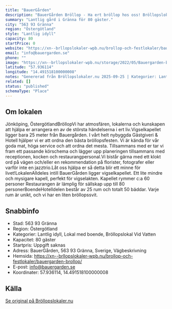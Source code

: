 ```yaml
---
title: "BauerGården"
description: "BauerGården Bröllop - Ha ert bröllop hos oss! Bröllopslokal Jönköping. Skicka gärna en förfrågan så hjälper vi Er!"
summary: "Lantlig gård i Gränna för 80 gäster."
city: "563 93 Gränna"
region: "Östergötland"
style: "Lantlig idyll"
capacity: 80
startPrice: 0
website: "https://xn--brllopslokaler-wpb.nu/brollop-och-festlokaler/bauergarden-brollop/"
email: "info@bauergarden.se"
phone: ""
image: "https://xn--brllopslokaler-wpb.nu/storage/2022/05/Bauergarden-brollopslokal-festlokal-brollop-festvaning.webp"
latitude: "57.936114"
longitude: "14.491518100000008"
notes: "Genererad från Bröllopslokaler.nu 2025-09-25 | Kategorier: Lantlig idyll, Lokal med boende, Bröllopslokal Vid Vatten"
related: []
status: "published"
schemaType: "Place"
---
```


## Om lokalen

Jönköping, ÖstergötlandBröllopVi har atmosfären, lokalerna och kunskapen att hjälpa er arrangera en av de största händelserna i ert liv.Vigselkapellet ligger bara 25 meter från Bauergården. I vårt helt nybyggda Gästgiveri & Hotell hjälper vi er att ordna den bästa bröllopsfesten. Vi är kända för vår goda mat, höga service och att ordna det mesta. Tillsammans med er tar vi fram ett passande körschema och lägger upp planeringen tillsammans med receptionen, kocken och restaurangpersonal.Vi bistår gärna med ett klokt ord på vägen och/eller en rekommendation på florister, fotografer eller varför inte en jazztrio.Låt oss hjälpa er så detta blir ett minne för livet!LokalenAlldeles intill BauerGården ligger vigselkapellet. Ett lite mindre och mysigare kapell, perfekt för vigselakten. Kapellet rymmer c:a 60 personer Restaurangen är lämplig för sällskap upp till 80 personerBoendeHotelldelen består av 25 rum och totalt 50 bäddar. Varje rum är unikt, och vi har en liten bröllopssvit.

## Snabbinfo

- Stad: 563 93 Gränna
- Region: Östergötland
- Kategorier: Lantlig idyll, Lokal med boende, Bröllopslokal Vid Vatten
- Kapacitet: 80 gäster
- Startpris: Uppgift saknas
- Adress: BauerGården, 563 93 Gränna, Sverige, Vägbeskrivning
- Hemsida: https://xn--brllopslokaler-wpb.nu/brollop-och-festlokaler/bauergarden-brollop/
- E-post: info@bauergarden.se
- Koordinater: 57.936114, 14.491518100000008

## Källa

[Se original på Bröllopslokaler.nu](https://xn--brllopslokaler-wpb.nu/brollop-och-festlokaler/bauergarden-brollop/)
